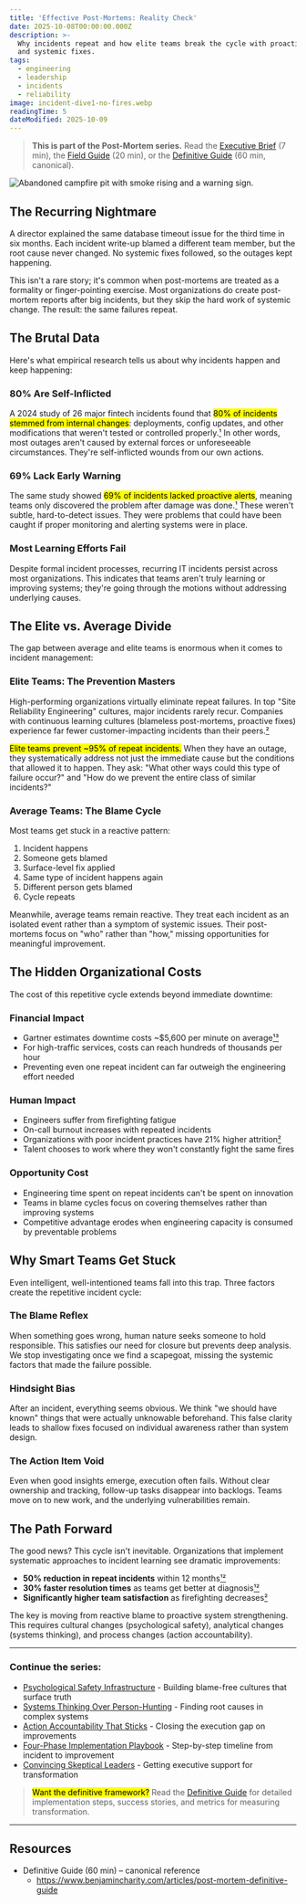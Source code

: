 ```yaml
---
title: 'Effective Post-Mortems: Reality Check'
date: 2025-10-08T00:00:00.000Z
description: >-
  Why incidents repeat and how elite teams break the cycle with proactive alerts
  and systemic fixes.
tags:
  - engineering
  - leadership
  - incidents
  - reliability
image: incident-dive1-no-fires.webp
readingTime: 5
dateModified: 2025-10-09
---
```


> **This is part of the Post-Mortem series.** Read the [Executive
> Brief](/articles/post-mortem-executive-brief) (7 min), the [Field
> Guide](/articles/post-mortem-field-guide) (20 min), or the [Definitive
> Guide](/articles/post-mortem-definitive-guide) (60 min, canonical).

![Abandoned campfire pit with smoke rising and a warning sign.](incident-dive1-no-fires.webp)

## The Recurring Nightmare

A director explained the same database timeout issue for the third time in six
months. Each incident write-up blamed a different team member, but the root
cause never changed. No systemic fixes followed, so the outages kept happening.

This isn't a rare story; it's common when post-mortems are treated as a
formality or finger-pointing exercise. Most organizations do create post-mortem
reports after big incidents, but they skip the hard work of systemic change. The
result: the same failures repeat.

## The Brutal Data

Here's what empirical research tells us about why incidents happen and keep
happening:

### 80% Are Self-Inflicted

A 2024 study of 26 major fintech incidents found that <mark>80% of incidents
stemmed from internal changes</mark>: deployments, config updates, and other
modifications that weren't tested or controlled
properly.[¹](/articles/post-mortem-definitive-guide#user-content-fn-1) In other
words, most outages aren't caused by external forces or unforeseeable
circumstances. They're self-inflicted wounds from our own actions.

### 69% Lack Early Warning

The same study showed <mark>69% of incidents lacked proactive alerts</mark>,
meaning teams only discovered the problem after damage was
done.[¹](/articles/post-mortem-definitive-guide#user-content-fn-1) These weren't
subtle, hard-to-detect issues. They were problems that could have been caught if
proper monitoring and alerting systems were in place.

### Most Learning Efforts Fail

Despite formal incident processes, recurring IT incidents persist across most
organizations. This indicates that teams aren't truly learning or improving
systems; they're going through the motions without addressing underlying causes.

## The Elite vs. Average Divide

The gap between average and elite teams is enormous when it comes to incident
management:

### Elite Teams: The Prevention Masters

High-performing organizations virtually eliminate repeat failures. In top "Site
Reliability Engineering" cultures, major incidents rarely recur. Companies with
continuous learning cultures (blameless post-mortems, proactive fixes)
experience far fewer customer-impacting incidents than their
peers.[²](/articles/post-mortem-definitive-guide#user-content-fn-2)

<mark>Elite teams prevent ~95% of repeat incidents.</mark> When they have an
outage, they systematically address not just the immediate cause but the
conditions that allowed it to happen. They ask: "What other ways could this type
of failure occur?" and "How do we prevent the entire class of similar
incidents?"

### Average Teams: The Blame Cycle

Most teams get stuck in a reactive pattern:

1. Incident happens
2. Someone gets blamed
3. Surface-level fix applied
4. Same type of incident happens again
5. Different person gets blamed
6. Cycle repeats

Meanwhile, average teams remain reactive. They treat each incident as an
isolated event rather than a symptom of systemic issues. Their post-mortems
focus on "who" rather than "how," missing opportunities for meaningful
improvement.

## The Hidden Organizational Costs

The cost of this repetitive cycle extends beyond immediate downtime:

### Financial Impact

- Gartner estimates downtime costs ~$5,600 per minute on
  average[¹³](/articles/post-mortem-definitive-guide#user-content-fn-13)
- For high-traffic services, costs can reach hundreds of thousands per hour
- Preventing even one repeat incident can far outweigh the engineering effort
  needed

### Human Impact

- Engineers suffer from firefighting fatigue
- On-call burnout increases with repeated incidents
- Organizations with poor incident practices have 21% higher
  attrition[²](/articles/post-mortem-definitive-guide#user-content-fn-2)
- Talent chooses to work where they won't constantly fight the same fires

### Opportunity Cost

- Engineering time spent on repeat incidents can't be spent on innovation
- Teams in blame cycles focus on covering themselves rather than improving
  systems
- Competitive advantage erodes when engineering capacity is consumed by
  preventable problems

## Why Smart Teams Get Stuck

Even intelligent, well-intentioned teams fall into this trap. Three factors
create the repetitive incident cycle:

### The Blame Reflex

When something goes wrong, human nature seeks someone to hold responsible. This
satisfies our need for closure but prevents deep analysis. We stop investigating
once we find a scapegoat, missing the systemic factors that made the failure
possible.

### Hindsight Bias

After an incident, everything seems obvious. We think "we should have known"
things that were actually unknowable beforehand. This false clarity leads to
shallow fixes focused on individual awareness rather than system design.

### The Action Item Void

Even when good insights emerge, execution often fails. Without clear ownership
and tracking, follow-up tasks disappear into backlogs. Teams move on to new
work, and the underlying vulnerabilities remain.

## The Path Forward

The good news? This cycle isn't inevitable. Organizations that implement
systematic approaches to incident learning see dramatic improvements:

- **50% reduction in repeat incidents** within 12
  months[¹²](/articles/post-mortem-definitive-guide#user-content-fn-12)
- **30% faster resolution times** as teams get better at
  diagnosis[¹²](/articles/post-mortem-definitive-guide#user-content-fn-12)
- **Significantly higher team satisfaction** as firefighting
  decreases[²](/articles/post-mortem-definitive-guide#user-content-fn-2)

The key is moving from reactive blame to proactive system strengthening. This
requires cultural changes (psychological safety), analytical changes (systems
thinking), and process changes (action accountability).

---

### Continue the series:

- [Psychological Safety Infrastructure](/articles/post-mortem-psychological-safety) -
  Building blame-free cultures that surface truth
- [Systems Thinking Over Person-Hunting](/articles/post-mortem-systems-thinking) -
  Finding root causes in complex systems
- [Action Accountability That Sticks](/articles/post-mortem-action-accountability) -
  Closing the execution gap on improvements
- [Four-Phase Implementation Playbook](/articles/post-mortem-implementation-playbook) -
  Step-by-step timeline from incident to improvement
- [Convincing Skeptical Leaders](/articles/post-mortem-leadership-buy-in) -
  Getting executive support for transformation

> <mark>Want the definitive framework?</mark> Read the [Definitive
> Guide](/articles/post-mortem-definitive-guide) for detailed implementation
> steps, success stories, and metrics for measuring transformation.

---

## Resources

- Definitive Guide (60 min) – canonical reference
  - https://www.benjamincharity.com/articles/post-mortem-definitive-guide
